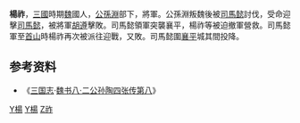 '''楊祚'''，[[三國|三國]]時期[[魏|魏]]國人，[[公孫淵|公孫淵]]部下，將軍。公孫淵叛魏後被[[司馬懿|司馬懿]]討伐，受命迎擊[[司馬懿|司馬懿]]，被將軍[[胡遵|胡遵]]擊敗。司馬懿領軍突襲襄平，楊祚等被迫撤軍營救。司馬懿軍至[[首山|首山]]時楊祚再次被派往迎戰，又敗。司馬懿圍[[襄平|襄平]]城其間投降。

== 参考资料 ==
* 《[[三国志|三国志]]·[[s:三國志/卷08|魏书八·二公孙陶四张传第八]]》

{{三國人物小作品}}

[[Category:三國軍事人物|Y楊]]
[[Category:曹魏将军|Y楊]]
[[Category:楊姓|Z祚]]